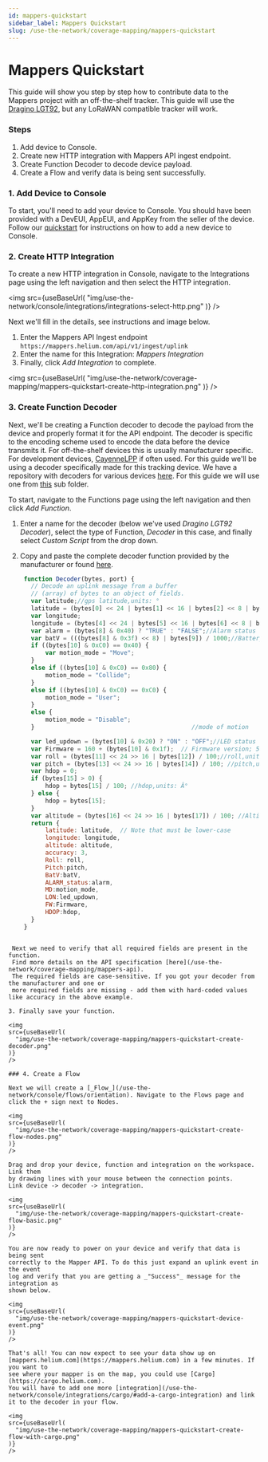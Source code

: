 ```yaml
---
id: mappers-quickstart
sidebar_label: Mappers Quickstart
slug: /use-the-network/coverage-mapping/mappers-quickstart
---
```


# Mappers Quickstart


This guide will show you step by step how to contribute data to the Mappers
project with an off-the-shelf tracker. This guide will use the
[Dragino LGT92](https://www.dragino.com/products/lora/item/142-lgt-92.html), but
any LoRaWAN compatible tracker will work.

### Steps

1. Add device to Console.
2. Create new HTTP integration with Mappers API ingest endpoint.
3. Create Function Decoder to decode device payload.
4. Create a Flow and verify data is being sent successfully.

### 1. Add Device to Console

To start, you'll need to add your device to Console. You should have been
provided with a DevEUI, AppEUI, and AppKey from the seller of the device.
Follow our [quickstart](/use-the-network/console/quickstart) for instructions on how to add a new device to
Console.

### 2. Create HTTP Integration

To create a new HTTP integration in Console, navigate to the
Integrations page using the left navigation and then select the HTTP
integration.

<img
  src={useBaseUrl(
    "img/use-the-network/console/integrations/integrations-select-http.png"
  )}
/>

Next we'll fill in the details, see instructions and image below.

1. Enter the Mappers API Ingest endpoint
   `https://mappers.helium.com/api/v1/ingest/uplink`
2. Enter the name for this Integration: _Mappers Integration_
3. Finally, click _Add Integration_ to complete.

<img
  src={useBaseUrl(
    "img/use-the-network/coverage-mapping/mappers-quickstart-create-http-integration.png"
  )}
/>

### 3. Create Function Decoder

Next, we'll be creating a Function decoder to decode the payload from the device
and properly format it for the API endpoint. The decoder is specific to the
encoding scheme used to encode the data before the device transmits it. For off-the-shelf 
devices this is usually manufacturer specific. For development devices,
[CayenneLPP](https://developers.mydevices.com/cayenne/docs/lora/#lora-cayenne-low-power-payload)
if often used. For this guide we'll be using a decoder specifically made for
this tracking device. We have a repository with decoders for various devices [here](https://github.com/helium/console-decoders).
For this guide we will use one from [this](https://github.com/helium/console-decoders/tree/master/Dragino/LGT92) sub folder.

To start, navigate to the Functions page using the left navigation and then
click _Add Function_.

1. Enter a name for the decoder (below we've used _Dragino LGT92 Decoder_), select the 
   type of Function, _Decoder_ in this case, and finally select _Custom Script_
   from the drop down.
2. Copy and paste the complete decoder function provided by the manufacturer or
   found
   [here](https://github.com/helium/console-decoders/blob/master/Dragino/LGT92/decoder-v1.6.4.js).

   ```javascript
    function Decoder(bytes, port) {
      // Decode an uplink message from a buffer
      // (array) of bytes to an object of fields.
      var latitude;//gps latitude,units: °
      latitude = (bytes[0] << 24 | bytes[1] << 16 | bytes[2] << 8 | bytes[3]) / 1000000;//gps latitude,units: °
      var longitude;
      longitude = (bytes[4] << 24 | bytes[5] << 16 | bytes[6] << 8 | bytes[7]) / 1000000;//gps longitude,units: °
      var alarm = (bytes[8] & 0x40) ? "TRUE" : "FALSE";//Alarm status
      var batV = (((bytes[8] & 0x3f) << 8) | bytes[9]) / 1000;//Battery,units:V
      if ((bytes[10] & 0xC0) == 0x40) {
          var motion_mode = "Move";
      }
      else if ((bytes[10] & 0xC0) == 0x80) {
          motion_mode = "Collide";
      }
      else if ((bytes[10] & 0xC0) == 0xC0) {
          motion_mode = "User";
      }
      else {
          motion_mode = "Disable";
      }                                            //mode of motion

      var led_updown = (bytes[10] & 0x20) ? "ON" : "OFF";//LED status for position,uplink and downlink
      var Firmware = 160 + (bytes[10] & 0x1f);  // Firmware version; 5 bits 
      var roll = (bytes[11] << 24 >> 16 | bytes[12]) / 100;//roll,units: °
      var pitch = (bytes[13] << 24 >> 16 | bytes[14]) / 100; //pitch,units: °
      var hdop = 0;
      if (bytes[15] > 0) {
          hdop = bytes[15] / 100; //hdop,units: Â°
      } else {
          hdop = bytes[15];
      }
      var altitude = (bytes[16] << 24 >> 16 | bytes[17]) / 100; //Altitude,units: °
      return {
          latitude: latitude,  // Note that must be lower-case
          longitude: longitude,
          altitude: altitude,
          accuracy: 3,
          Roll: roll,
          Pitch:pitch,
          BatV:batV,
          ALARM_status:alarm,
          MD:motion_mode,
          LON:led_updown,
          FW:Firmware,
          HDOP:hdop,
      }
    }
  ```  
  
   Next we need to verify that all required fields are present in the function. 
   Find more details on the API specification [here](/use-the-network/coverage-mapping/mappers-api).
   The required fields are case-sensitive. If you got your decoder from the manufacturer and one or
   more required fields are missing - add them with hard-coded values like accuracy in the above example.
   
3. Finally save your function.

<img
  src={useBaseUrl(
    "img/use-the-network/coverage-mapping/mappers-quickstart-create-decoder.png"
  )}
/>

### 4. Create a Flow

Next we will create a [_Flow_](/use-the-network/console/flows/orientation). Navigate to the Flows page and
click the + sign next to Nodes.

<img
  src={useBaseUrl(
    "img/use-the-network/coverage-mapping/mappers-quickstart-create-flow-nodes.png"
  )}
/>

Drag and drop your device, function and integration on the workspace. Link them 
by drawing lines with your mouse between the connection points. 
Link device -> decoder -> integration.

<img
  src={useBaseUrl(
    "img/use-the-network/coverage-mapping/mappers-quickstart-create-flow-basic.png"
  )}
/>

You are now ready to power on your device and verify that data is being sent
correctly to the Mapper API. To do this just expand an uplink event in the event
log and verify that you are getting a _"Success"_ message for the integration as
shown below.

<img
  src={useBaseUrl(
    "img/use-the-network/coverage-mapping/mappers-quickstart-device-event.png"
  )}
/>

That's all! You can now expect to see your data show up on
[mappers.helium.com](https://mappers.helium.com) in a few minutes. If you want to 
see where your mapper is on the map, you could use [Cargo](https://cargo.helium.com).
You will have to add one more [integration](/use-the-network/console/integrations/cargo/#add-a-cargo-integration) and link it to the decoder in your flow.

<img
  src={useBaseUrl(
    "img/use-the-network/coverage-mapping/mappers-quickstart-create-flow-with-cargo.png"
  )}
/>
